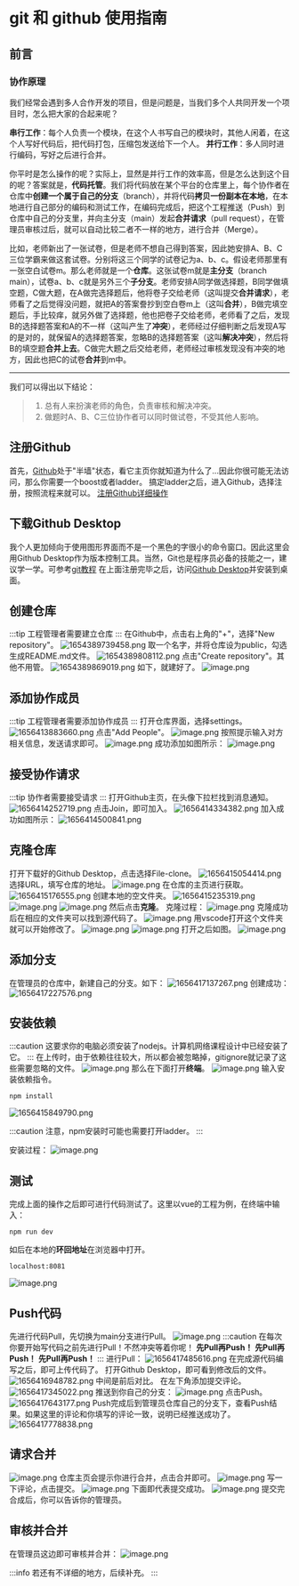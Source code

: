 
<Breadcrumb title="Git与GitHub使用指南" />

# git 和 github 使用指南

## 前言

### 协作原理

我们经常会遇到多人合作开发的项目，但是问题是，当我们多个人共同开发一个项目时，怎么把大家的合起来呢？

**串行工作**：每个人负责一个模块，在这个人书写自己的模块时，其他人闲着，在这个人写好代码后，把代码打包，压缩包发送给下一个人。
**并行工作**：多人同时进行编码，写好之后进行合并。

你平时是怎么操作的呢？实际上，显然是并行工作的效率高，但是怎么达到这个目的呢？答案就是，**代码托管**。我们将代码放在某个平台的仓库里上，每个协作者在仓库中**创建一个属于自己的分支**（branch），并将代码**拷贝一份副本在本地**，在本地进行自己部分的编码和测试工作，在编码完成后，把这个工程推送（Push）到仓库中自己的分支里，并向主分支（main）发起**合并请求**（pull request），在管理员审核过后，就可以自动比较二者不一样的地方，进行合并（Merge）。

比如，老师新出了一张试卷，但是老师不想自己得到答案，因此她安排A、B、C三位学霸来做这套试卷。分别将这三个同学的试卷记为a、b、c。假设老师那里有一张空白试卷m。那么老师就是一个**仓库**。这张试卷m就是**主分支**（branch main），试卷a、b、c就是另外三个**子分支**。老师安排A同学做选择题，B同学做填空题，C做大题，在A做完选择题后，他将卷子交给老师（这叫提交**合并请求**），老师看了之后觉得没问题，就把A的答案誊抄到空白卷m上（这叫**合并**），B做完填空题后，手比较痒，就另外做了选择题，他也把卷子交给老师，老师看了之后，发现B的选择题答案和A的不一样（这叫产生了**冲突**），老师经过仔细判断之后发现A写的是对的，就保留A的选择题答案，忽略B的选择题答案（这叫**解决冲突**），然后将B的填空题**合并上去**。C做完大题之后交给老师，老师经过审核发现没有冲突的地方，因此也把C的试卷**合并**到m中。
***
我们可以得出以下结论：

>1. 总有人来扮演老师的角色，负责审核和解决冲突。
>2. 做题时A、B、C三位协作者可以同时做试卷，不受其他人影响。

## 注册Github

首先，[Github](https://github.com)处于"半墙"状态，看它主页你就知道为什么了...因此你很可能无法访问，那么你需要一个boost或者ladder。
搞定ladder之后，进入Github，选择注册，按照流程来就可以。
[注册Github详细操作](https://blog.csdn.net/m0_59188912/article/details/124912340?ops_request_misc=%257B%2522request%255Fid%2522%253A%2522165641220616780357277503%2522%252C%2522scm%2522%253A%252220140713.130102334.pc%255Fall.%2522%257D&request_id=165641220616780357277503&biz_id=0&utm_medium=distribute.pc_search_result.none-task-blog-2~all~first_rank_ecpm_v1~times_rank-1-124912340-null-null.142^v24^huaweicloudv2,157^v15^new_3&utm_term=%E6%B3%A8%E5%86%8Cgithub&spm=1018.2226.3001.4187)

## 下载Github Desktop

我个人更加倾向于使用图形界面而不是一个黑色的字很小的命令窗口。因此这里会用Github Desktop作为版本控制工具。当然，Git也是程序员必备的技能之一，建议学一学。可参考[git教程](https://zhuanlan.zhihu.com/p/30044692)
在上面注册完毕之后，访问[Github Desktop](https://desktop.github.com/)并安装到桌面。

## 创建仓库

:::tip
工程管理者需要建立仓库
:::
在Github中，点击右上角的"+"，选择"New repository"。
![1654389739458.png](https://jetzihan-img.oss-cn-beijing.aliyuncs.com/blog/img/006SHRs9gy1h2x2pbb2wgj31ha0o44f4.jpg)
取一个名字，并将仓库设为public，勾选生成README.md文件。
![1654389808112.png](https://jetzihan-img.oss-cn-beijing.aliyuncs.com/blog/img/006SHRs9gy1h2x2qgjiohj31b00oxakn.jpg)
点击"Create repository"。其他不用管。
![1654389869019.png](https://jetzihan-img.oss-cn-beijing.aliyuncs.com/blog/img/006SHRs9gy1h2x2riszgnj311g0l6tg2.jpg)
如下，就建好了。
![image.png](https://jetzihan-img.oss-cn-beijing.aliyuncs.com/blog/img/006SHRs9gy1h2x2s7afw3j31h30nf7e8.jpg)

## 添加协作成员

:::tip
工程管理者需要添加协作成员
:::
打开仓库界面，选择settings。
![1656413883660.png](https://jetzihan-img.oss-cn-beijing.aliyuncs.com/blog/img/006SHRs9gy1h3o5r4mnpbj31hc0pg15y.jpg)
点击"Add People"。
![image.png](https://jetzihan-img.oss-cn-beijing.aliyuncs.com/blog/img/006SHRs9gy1h3o5ryb8drj31dl0p0tir.jpg)
按照提示输入对方相关信息，发送请求即可。
![image.png](https://jetzihan-img.oss-cn-beijing.aliyuncs.com/blog/img/006SHRs9gy1h3o5t3mcu8j30jx0cvgnt.jpg)
成功添加如图所示：
![image.png](https://jetzihan-img.oss-cn-beijing.aliyuncs.com/blog/img/006SHRs9gy1h3o5tkkkiaj31900oitga.jpg)

## 接受协作请求

:::tip
协作者需要接受请求
:::
打开Github主页，在头像下拉栏找到消息通知。
![1656414252719.png](https://jetzihan-img.oss-cn-beijing.aliyuncs.com/blog/img/006SHRs9gy1h3o5xt7yjtj31g90nzdyj.jpg)
点击Join，即可加入。
![1656414334382.png](https://jetzihan-img.oss-cn-beijing.aliyuncs.com/blog/img/006SHRs9gy1h3o5yskxybj31h90lzdoa.jpg)
加入成功如图所示：
![1656414500841.png](https://jetzihan-img.oss-cn-beijing.aliyuncs.com/blog/img/006SHRs9gy1h3o61vovhgj31hc0m0dr7.jpg)

## 克隆仓库

打开下载好的Github Desktop，点击选择File-clone。
![1656415054414.png](https://jetzihan-img.oss-cn-beijing.aliyuncs.com/blog/img/006SHRs9gy1h3o6bbrozrj31ha0ri48v.jpg)
选择URL，填写仓库的地址。
![image.png](https://jetzihan-img.oss-cn-beijing.aliyuncs.com/blog/img/006SHRs9gy1h3o6cev5eij30za0j5n2j.jpg)
在仓库的主页进行获取。
![1656415176555.png](https://jetzihan-img.oss-cn-beijing.aliyuncs.com/blog/img/006SHRs9gy1h3o6dluw1wj31a40m5ang.jpg)
创建本地的空文件夹。
![1656415235319.png](https://jetzihan-img.oss-cn-beijing.aliyuncs.com/blog/img/006SHRs9gy1h3o6eiq4fwj317p0mrtff.jpg)
![image.png](https://jetzihan-img.oss-cn-beijing.aliyuncs.com/blog/img/006SHRs9gy1h3o6f81p3fj30zd0iqjwl.jpg)
![image.png](https://jetzihan-img.oss-cn-beijing.aliyuncs.com/blog/img/006SHRs9gy1h3o6fpeic0j30uy0ibq8c.jpg)
然后点击**克隆**。
克隆过程：
![image.png](https://jetzihan-img.oss-cn-beijing.aliyuncs.com/blog/img/006SHRs9gy1h3o6gf6znij31hc0hpgoi.jpg)
克隆成功后在相应的文件夹可以找到源代码了。
![image.png](https://jetzihan-img.oss-cn-beijing.aliyuncs.com/blog/img/006SHRs9gy1h3o6hvd4khj30ux0bwjvs.jpg)
用vscode打开这个文件夹就可以开始修改了。
![image.png](https://jetzihan-img.oss-cn-beijing.aliyuncs.com/blog/img/006SHRs9gy1h3o6j3j9lbj30so0f477i.jpg)
![image.png](https://jetzihan-img.oss-cn-beijing.aliyuncs.com/blog/img/006SHRs9gy1h3o6jmad4yj310b0mnn2e.jpg)
打开之后如图。
![image.png](https://jetzihan-img.oss-cn-beijing.aliyuncs.com/blog/img/006SHRs9gy1h3o6k4chplj30tu0isdjk.jpg)

## 添加分支

在管理员的仓库中，新建自己的分支。如下：
![1656417137267.png](https://jetzihan-img.oss-cn-beijing.aliyuncs.com/blog/img/006SHRs9gy1h3o7bergvjj30qa0kmagm.jpg)
创建成功：
![1656417227576.png](https://jetzihan-img.oss-cn-beijing.aliyuncs.com/blog/img/006SHRs9gy1h3o7d5mw2jj314d0je7d6.jpg)

## 安装依赖

:::caution
这要求你的电脑必须安装了nodejs。计算机网络课程设计中已经安装了它。
:::
在上传时，由于依赖往往较大，所以都会被忽略掉，gitignore就记录了这些需要忽略的文件。
![image.png](https://jetzihan-img.oss-cn-beijing.aliyuncs.com/blog/img/006SHRs9gy1h3o6l917vvj31860q711m.jpg)
那么在下面打开**终端**。
![image.png](https://jetzihan-img.oss-cn-beijing.aliyuncs.com/blog/img/006SHRs9gy1h3o6mmvnwuj31fq0rq4qp.jpg)
输入安装依赖指令。

``` npm
npm install
```

![1656415849790.png](https://jetzihan-img.oss-cn-beijing.aliyuncs.com/blog/img/006SHRs9gy1h3o6p2jfgrj30og08gab3.jpg)

:::caution
注意，npm安装时可能也需要打开ladder。
:::

安装过程：
![image.png](https://jetzihan-img.oss-cn-beijing.aliyuncs.com/blog/img/006SHRs9gy1h3o6wg2ocuj30ly06zwfn.jpg)

## 测试

完成上面的操作之后即可进行代码测试了。这里以vue的工程为例，在终端中输入：

``` npm
npm run dev
```

如后在本地的**环回地址**在浏览器中打开。

``` npm
localhost:8081
```

![image.png](https://jetzihan-img.oss-cn-beijing.aliyuncs.com/blog/img/006SHRs9gy1h3o736thiwj314i0ktwkp.jpg)

## Push代码

先进行代码Pull，先切换为main分支进行Pull。
![image.png](https://jetzihan-img.oss-cn-beijing.aliyuncs.com/blog/img/006SHRs9gy1h3o7ilymv5j30zs0lp7a5.jpg)
:::caution
在每次你要开始写代码之前先进行Pull！不然冲突等着你呢！
**先Pull再Push！**
**先Pull再Push！**
**先Pull再Push！**
:::
进行Pull：
![1656417485616.png](https://jetzihan-img.oss-cn-beijing.aliyuncs.com/blog/img/006SHRs9gy1h3o7hkyeyej31hb0q7163.jpg)
在完成源代码编写之后，即可上传代码了。
打开Github Desktop，即可看到修改后的文件。
![1656416948782.png](https://jetzihan-img.oss-cn-beijing.aliyuncs.com/blog/img/006SHRs9gy1h3o7852oyyj31hc0s6na1.jpg)
中间是前后对比。
在左下角添加提交评论。
![1656417345022.png](https://jetzihan-img.oss-cn-beijing.aliyuncs.com/blog/img/006SHRs9gy1h3o7f0xb2fj31e10qp4bu.jpg)
推送到你自己的分支：
![image.png](https://jetzihan-img.oss-cn-beijing.aliyuncs.com/blog/img/006SHRs9gy1h3o7jetlh6j30mt0fr0vv.jpg)
点击Push。
![1656417643177.png](https://jetzihan-img.oss-cn-beijing.aliyuncs.com/blog/img/006SHRs9gy1h3o7k8w5ldj31cd0o9tj2.jpg)
Push完成后到管理员仓库自己的分支下，查看Push结果。如果这里的评论和你填写的评论一致，说明已经推送成功了。
![1656417778838.png](https://jetzihan-img.oss-cn-beijing.aliyuncs.com/blog/img/006SHRs9gy1h3o7mlacslj31510oz4a0.jpg)

## 请求合并

![image.png](https://jetzihan-img.oss-cn-beijing.aliyuncs.com/blog/img/006SHRs9gy1h3o7orky1ij31gy0mgk3m.jpg)
仓库主页会提示你进行合并，点击合并即可。
![image.png](https://jetzihan-img.oss-cn-beijing.aliyuncs.com/blog/img/006SHRs9gy1h3o7qf9ro3j30yi0dkq9e.jpg)
写一下评论，点击提交。
![image.png](https://jetzihan-img.oss-cn-beijing.aliyuncs.com/blog/img/006SHRs9gy1h3o7per1iaj31gj0ml47h.jpg)
下面即代表提交成功。
![image.png](https://jetzihan-img.oss-cn-beijing.aliyuncs.com/blog/img/006SHRs9gy1h3o7rimdgij314j0f67au.jpg)
提交完合成后，你可以告诉你的管理员。

## 审核并合并

在管理员这边即可审核并合并：
![image.png](https://jetzihan-img.oss-cn-beijing.aliyuncs.com/blog/img/006SHRs9gy1h3o7t1jmazj31hc0p7dtv.jpg)

:::info
若还有不详细的地方，后续补充。
:::
